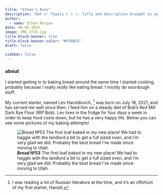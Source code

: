 ```yaml
---
title: "Ethan's Buns"
description: "Hot n' Toasty ( ㅅ ). Title and description brought to you by Maxine."
author:
  - name: Ethan Morgan
date: 06-05-2024
image: IMG_3729.jpg
title-block-banner: true
title-block-banner-color: "#FFEBCD"
draft: false

sidebar: false
---
```


### about
I started getting in to baking bread around the same time I started cooking, probably because I really *really* like eating bread. I mostly do sourdough stuff.

My current starter, named Lev Haroldovich, [^†] was born on July 18, 2021, and has served me well since then. I feed him on a steady diet of Bob's Red Mill Dark Rye Flour (RIP Bob). Lev lives in the fridge for four days a week in order to keep food costs down, but he has a very happy life. Below you can see some pictures of my baking attempts!

[^†]: I was reading a lot of Russian literature at the time, and it's an offshoot of my first starter, Harold.

::: {layout-ncol="3" layout-nrow="3"}
![**Bread №53** The first loaf baked in my new place! We had to haggle with the landlord a bit to get a full sized oven, and I'm very glad we did. Probably the best bread I've made since moving to Utah.](IMG_5314.JPEG)

:::
